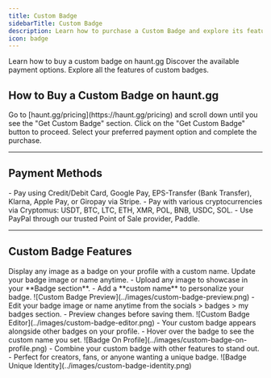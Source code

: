 ```yaml
---
title: Custom Badge
sidebarTitle: Custom Badge
description: Learn how to purchase a Custom Badge and explore its features
icon: badge
---
```


<div className="mobile-only">
  <Card title="Buy Custom Badge" icon="circle-1" href="../guides/custom-badge#how-to-buy-custom-badge-on-haunt-gg" horizontal>
    Learn how to buy a custom badge on haunt.gg
  </Card>

  <Card title="Payment Methods" icon="circle-2" href="../guides/custom-badge#payment-methods" horizontal>
    Discover the available payment options.
  </Card>

  <Card title="Custom Badge Features" icon="circle-3" href="../guides/custom-badge#custom-badge-features" horizontal>
    Explore all the features of custom badges.
  </Card>
</div>

## How to Buy a Custom Badge on haunt.gg

<Steps>
  <Step title="Visit the Purchase Page">
    Go to [haunt.gg/pricing](https://haunt.gg/pricing) and scroll down until you see the "Get Custom Badge" section.
  </Step>
  <Step title="Click the Buy Button">
    Click on the "Get Custom Badge" button to proceed.
  </Step>
  <Step title="Choose Your Payment Method">
    Select your preferred payment option and complete the purchase.
  </Step>
</Steps>

---

## Payment Methods

<Tabs>
  <Tab title="Stripe">
    - Pay using Credit/Debit Card, Google Pay, EPS-Transfer (Bank Transfer), Klarna, Apple Pay, or Giropay via Stripe.
  </Tab>
  <Tab title="Cryptocurrencies">
    - Pay with various cryptocurrencies via Cryptomus: USDT, BTC, LTC, ETH, XMR, POL, BNB, USDC, SOL.
  </Tab>
  <Tab title="PayPal">
    - Use PayPal through our trusted Point of Sale provider, Paddle.
  </Tab>
</Tabs>

---

## Custom Badge Features

<Note>
  Display any image as a badge on your profile with a custom name. Update your badge image or name anytime.
</Note>

<Tabs>
  <Tab title="Badge Appearance">
    - Upload any image to showcase in your **Badge section**.
    - Add a **custom name** to personalize your badge.
    <Frame>
      ![Custom Badge Preview](../images/custom-badge-preview.png)
    </Frame>
  </Tab>
  <Tab title="Badge Editor">
    - Edit your badge image or name anytime from the socials > badges > my badges section.
    - Preview changes before saving them.
    <Frame>
      ![Custom Badge Editor](../images/custom-badge-editor.png)
    </Frame>
  </Tab>
  <Tab title="Display on Profile">
    - Your custom badge appears alongside other badges on your profile.
    - Hover over the badge to see the custom name you set.
    <Frame>
      ![Badge On Profile](../images/custom-badge-on-profile.png)
    </Frame>
  </Tab>
  <Tab title="Unique Identity">
    - Combine your custom badge with other features to stand out.
    - Perfect for creators, fans, or anyone wanting a unique badge.
    <Frame>
      ![Badge Unique Identity](../images/custom-badge-identity.png)
    </Frame>
  </Tab>
</Tabs>
